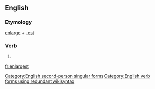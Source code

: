 ==English==

===Etymology===
[[enlarge]] + [[-est]]

===Verb===
{{en-verb form}}

# {{context|archaic|lang=en}} {{form of|Second-person singular simple present form|enlarge|lang=en}}

[[Category:English second-person singular forms]]
[[Category:English verb forms using redundant wikisyntax]]

[[fr:enlargest]]